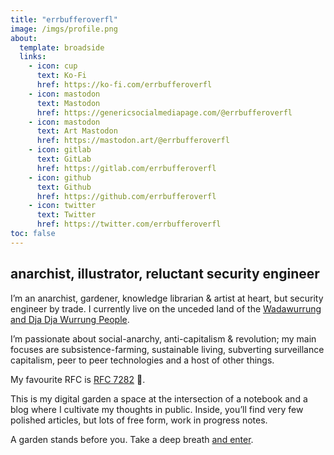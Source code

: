 ```yaml
---
title: "errbufferoverfl"
image: /imgs/profile.png
about:
  template: broadside
  links:
    - icon: cup
      text: Ko-Fi
      href: https://ko-fi.com/errbufferoverfl
    - icon: mastodon
      text: Mastodon
      href: https://genericsocialmediapage.com/@errbufferoverfl
    - icon: mastodon
      text: Art Mastodon
      href: https://mastodon.art/@errbufferoverfl
    - icon: gitlab
      text: GitLab
      href: https://gitlab.com/errbufferoverfl
    - icon: github
      text: Github
      href: https://github.com/errbufferoverfl
    - icon: twitter
      text: Twitter
      href: https://twitter.com/errbufferoverfl
toc: false
---
```


## anarchist, illustrator, reluctant security engineer

I'm an anarchist, gardener, knowledge librarian & artist at heart, but security engineer by trade. I currently live on the unceded land of the [Wadawurrung and Dja Dja Wurrung People](/notebook/wadawurrung-and-dja-dja-wurrung-people.md).

I'm passionate about social-anarchy, anti-capitalism & revolution; my main focuses are subsistence-farming, sustainable living, subverting surveillance capitalism, peer to peer technologies and a host of other things.

My favourite RFC is [RFC 7282](/engineering/consensus-and-humming-in-the-ietf.md) 🐝.

This is my digital garden a space at the intersection of a notebook and a blog where I cultivate my thoughts in public. Inside, you'll find very few polished articles, but lots of free form, work in progress notes.

A garden stands before you. Take a deep breath [and enter](/notebook/index.qmd).
